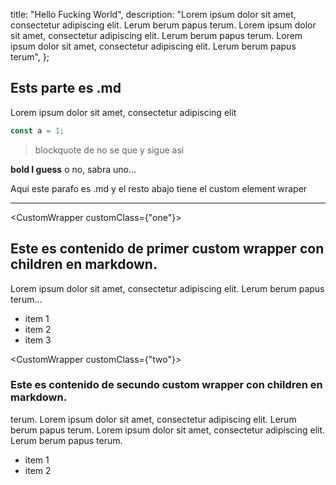   title: "Hello Fucking World",
  description:
    "Lorem ipsum dolor sit amet, consectetur adipiscing elit. Lerum berum papus terum. Lorem ipsum dolor sit amet, consectetur adipiscing elit. Lerum berum papus terum. Lorem ipsum dolor sit amet, consectetur adipiscing elit. Lerum berum papus terum",
};

## Ests parte es .md

Lorem ipsum dolor sit amet, consectetur adipiscing elit

```jsx
const a = 1;
```

> blockquote de no se que
> y sigue asi

**bold I guess** o no, sabra uno...

Aqui este parafo es .md y el resto abajo tiene el custom element wraper

<hr />

<CustomWrapper customClass={"one"}>
## Este es contenido de primer custom wrapper con children en markdown.

Lorem ipsum dolor sit amet, consectetur adipiscing elit. Lerum berum papus terum...

- item 1
- item 2
- item 3

</CustomWrapper>

<CustomWrapper customClass={"two"}>
  ### Este es contenido de secundo custom wrapper con children en markdown.
  terum. Lorem ipsum dolor sit amet, consectetur adipiscing elit. Lerum berum
  papus terum. Lorem ipsum dolor sit amet, consectetur adipiscing elit. Lerum
  berum papus terum.

- item 1
- item 2

</CustomWrapper>
